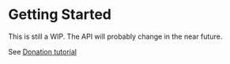 
# Getting Started

<Callout type="warning" emoji="⚠️">
  This is still a WIP. The API will probably change in the near future.
</Callout>

See [Donation tutorial](./docs/tutorials/donation)
